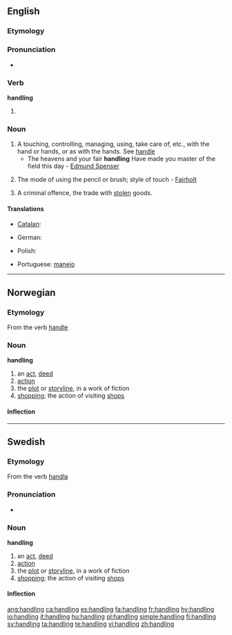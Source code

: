 ==English==
{{wikipedia}}

===Etymology===
{{etyl|ang|en}} {{term|handlung||lang=ang}}

===Pronunciation===
* {{audio|En-us-handling.ogg|Audio (US)}}

===Verb===
'''handling'''

# {{present participle of|[[handle]]}}

===Noun===
{{en-noun}}

# A touching, controlling, managing, using, take care of, etc., with the hand or hands, or as with the hands. See [[handle]]
#* The heavens and your fair '''handling''' Have made you master of the field this day - [[w:Edmund Spenser|Edmund Spenser]]
# {{art}} The mode of using the pencil or brush; style of touch - [[Fairholt]]
# A criminal offence, the trade with [[steal|stolen]] goods.

====Translations====
{{trans-top|touching, controlling, managing with the hands}}
* [[Catalan]]: {{t|ca|manipulació}}
{{trans-mid}}
{{trans-bottom}}

{{trans-top|criminal offence}}
* German: {{t+|de|Hehlerei|f}}
{{trans-mid}}
* Polish: {{t-|pl|paserstwo|n}}
{{trans-bottom}}

{{checktrans-top}}
* Portuguese: [[manejo]] {{m}}
{{checktrans-bottom}}

----

==Norwegian==

===Etymology===
From the verb [[handle]]

===Noun===
'''handling'''

# an [[act]], [[deed]]
# [[action]]
# the [[plot]] or [[storyline]], in a work of fiction
# [[shopping]]; the action of visiting [[shops]]

====Inflection====
{{no-noun-infl|nb-class=m1|nb-class2=f1|nn-class=f3}}

----

==Swedish==

===Etymology===
From the verb [[handla]]

===Pronunciation===
* {{audio|Sv-handling.ogg|audio}}

===Noun===
'''handling'''

# an [[act]], [[deed]]
# [[action]]
# the [[plot]] or [[storyline]], in a work of fiction
# [[shopping]]; the action of visiting [[shops]]

====Inflection====
{{sv-decl-noun|gender=Common|handling|handlingen|handlingar|handlingarna|handlings|handlingens|handlingars|handlingarnas}}

[[ang:handling]]
[[ca:handling]]
[[es:handling]]
[[fa:handling]]
[[fr:handling]]
[[hy:handling]]
[[io:handling]]
[[it:handling]]
[[hu:handling]]
[[pl:handling]]
[[simple:handling]]
[[fi:handling]]
[[sv:handling]]
[[ta:handling]]
[[te:handling]]
[[vi:handling]]
[[zh:handling]]